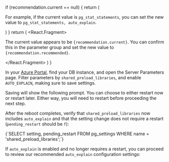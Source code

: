 


   if (recommendation.current == null) {
      return (
         <p>
            For example, if the current value is <code>pg_stat_statements</code>,
            you can set the new value to <code>pg_stat_statements, auto_explain</code>.
         </p>
      )
   }
   return (
      <React.Fragment>
         <p>
            The current value appears to be <code>{recommendation.current}</code>.
            You can confirm this in the parameter group and set the new value to
            <code>{recommendation.recommended}</code>.
         </p>
      </React.Fragment>
   )
}

In your [Azure Portal](https://portal.azure.com/), find your DB instance, and open the Server Parameters
page. Filter parameters by `shared_preload_libraries`, and enable `AUTO_EXPLAIN`, making sure to save settings.

<ImgAzureServerParamsAutoExplain />

Saving will show the following prompt. You can choose to either restart now or restart later.
Either way, you will need to restart before proceeding the next step.

<ImgAzureSaveServerParameter />

After the reboot completes, verify that `shared_preload_libraries` now includes `auto_explain`
and that the setting change does not require a restart (`pending_restart` should be `f`):

<CodeBlock language="sql">
{`SELECT setting, pending_restart FROM pg_settings WHERE name = 'shared_preload_libraries';`}
</CodeBlock>

If `auto_explain` is enabled and no longer requires a restart, you can proceed to
review our recommended `auto_explain` configuration settings:
